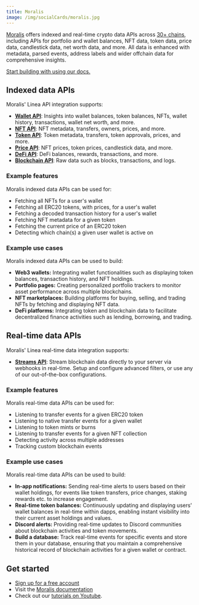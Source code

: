```yaml
---
title: Moralis
image: /img/socialCards/moralis.jpg
---
```


[Moralis](https://moralis.io/?utm_source=linea-docs&utm_medium=partner-docs)
offers indexed and real-time crypto data APIs across
[30+ chains](https://docs.moralis.io/supported-chains?utm_source=linea-docs&utm_medium=partner-docs),
including APIs for portfolio and wallet balances, NFT data, token data, price
data, candlestick data, net worth data, and more. All data is enhanced with
metadata, parsed events, address labels and wider offchain data for
comprehensive insights.

[Start building with using our docs.](https://moralis.io/chains/linea/?utm_source=linea-docs&utm_medium=partner-docs)

## Indexed data APIs

Moralis' Linea API integration supports:

- **[Wallet API](https://moralis.io/api/wallet/?utm_source=linea-docs&utm_medium=partner-docs)**:
  Insights into wallet balances, token balances, NFTs, wallet history,
  transactions, wallet net worth, and more.
- **[NFT API](https://moralis.io/api/nft/?utm_source=linea-docs&utm_medium=partner-docs)**:
  NFT metadata, transfers, owners, prices, and more.
- **[Token API](https://moralis.io/api/token/?utm_source=linea-docs&utm_medium=partner-docs)**:
  Token metadata, transfers, token approvals, prices, and more.
- **[Price API](https://moralis.io/api/price/?utm_source=linea-docs&utm_medium=partner-docs)**:
  NFT prices, token prices, candlestick data, and more.
- **[DeFi API](https://moralis.io/api/defi/?utm_source=linea-docs&utm_medium=partner-docs)**:
  DeFi balances, rewards, transactions, and more.
- **[Blockchain API](https://moralis.io/api/blockchain/?utm_source=linea-docs&utm_medium=partner-docs)**:
  Raw data such as blocks, transactions, and logs.

### Example features

Moralis indexed data APIs can be used for:

- Fetching all NFTs for a user's wallet
- Fetching all ERC20 tokens, with prices, for a user's wallet
- Fetching a decoded transaction history for a user's wallet
- Fetching NFT metadata for a given token
- Fetching the current price of an ERC20 token
- Detecting which chain(s) a given user wallet is active on

### Example use cases

Moralis indexed data APIs can be used to build:

- **Web3 wallets:** Integrating wallet functionalities such as displaying token
  balances, transaction history, and NFT holdings.
- **Portfolio pages:** Creating personalized portfolio trackers to monitor asset
  performance across multiple blockchains.
- **NFT marketplaces:** Building platforms for buying, selling, and trading NFTs
  by fetching and displaying NFT data.
- **DeFi platforms:** Integrating token and blockchain data to facilitate
  decentralized finance activities such as lending, borrowing, and trading.

## Real-time data APIs

Moralis' Linea real-time data integration supports:

- **[Streams API](https://moralis.io/streams/?utm_source=linea-docs&utm_medium=partner-docs)**:
  Stream blockchain data directly to your server via webhooks in real-time.
  Setup and configure advanced filters, or use any of our out-of-the-box
  configurations.

### Example features

Moralis real-time data APIs can be used for:

- Listening to transfer events for a given ERC20 token
- Listening to native transfer events for a given wallet
- Listening to token mints or burns
- Listening to transfer events for a given NFT collection
- Detecting activity across multiple addresses
- Tracking custom blockchain events

### Example use cases

Moralis real-time data APIs can be used to build:

- **In-app notifications:** Sending real-time alerts to users based on their
  wallet holdings, for events like token transfers, price changes, staking
  rewards etc. to increase engagement.
- **Real-time token balances:** Continuously updating and displaying users'
  wallet balances in real-time within dapps, enabling instant visibility into
  their current asset holdings and values.
- **Discord alerts:** Providing real-time updates to Discord communities about
  blockchain activities and token movements.
- **Build a database:** Track real-time events for specific events and store
  them in your database, ensuring that you maintain a comprehensive historical
  record of blockchain activities for a given wallet or contract.

## Get started

- [Sign up for a free account](https://moralis.io/?utm_source=linea-docs&utm_medium=partner-docs)
- Visit the
  [Moralis documentation](https://docs.moralis.io/?utm_source=linea-docs&utm_medium=partner-docs)
- Check out our [tutorials on Youtube](https://www.youtube.com/@MoralisWeb3).
